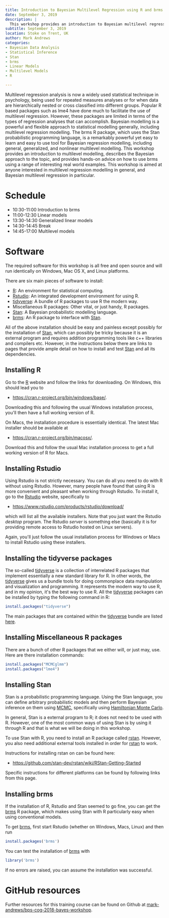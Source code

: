 ```yaml
---
title: Introduction to Bayesian Multilevel Regression using R and brms
date: September 3, 2019
description: |
  This workshop provides an introduction to Bayesian multilevel regression modelling using the brms R package. It covers the basics of multilevel modelling, the Bayesian approach to the topic, and hands-on advice on how to use brms with real world examples. The course is suitable for anyone interested in multilevel regression modelling.
subtitle: September 3, 2019
location: Stoke on Trent, UK
author: Mark Andrews
categories:
- Bayesian Data Analysis
- Statistical Inference
- Stan
- brms
- Linear Models
- Multilevel Models
- R

---
```


Multilevel regression analysis is now a widely used statistical technique in
psychology, being used for repeated measures analyses or for when data are
hierarchically nested or cross classified into different groups.  Popular R
based packages such as lme4 have done much to facilitate the use of multilevel
regression. However, these packages are limited in terms of the types of
regression analyses that can accomplish. Bayesian modelling is a powerful and
flexible approach to statistical modelling generally, including multilevel
regression modelling. The brms R package, which uses the Stan probabilistic
programming language, is a remarkably powerful yet easy to learn and easy to
use tool for Bayesian regression modelling, including general, generalized, and
nonlinear multilevel modelling. This workshop provides an introduction to
multilevel modelling, describes the Bayesian approach to the topic, and
provides hands-on advice on how to use brms using a range of interesting real
world examples. This workshop is aimed at anyone interested in multilevel
regression modelling in general, and Bayesian multilevel regression in
particular.

# Schedule

* 10:30-11:00 Introduction to brms
* 11:00-12:30 Linear models
* 13:30-14:30 Generalized linear models
* 14:30-14:45 Break
* 14:45-17:00 Multilevel models

# Software

The required software for this workshop is all free and open source
and will run identically on Windows, Mac OS X, and Linux platforms.

There are six main pieces of software to install:

-   [R](https://www.r-project.org/): An environment for statistical
    computing.
-   [Rstudio](https://www.rstudio.com/): An integrated development
    environment for using R.
-   [tidyverse](https://www.tidyverse.org/): A bundle of R packages to
    use R the modern way.
-   Miscellaneous R packages: Other vital, or just handy, R packages.
-   [Stan](http://mc-stan.org/): A Bayesian probabilistic modelling
    language.
-   [brms](https://github.com/paul-buerkner/brms): An R package to
    interface with [Stan](http://mc-stan.org/).

All of the above installation should be easy and painless except
possibly for the installation of [Stan](http://mc-stan.org/), which can
possibly be tricky because it is an external program and requires
addition programming tools like c++ libraries and compilers etc.
However, in the instructions below there are links to pages that provide
ample detail on how to install and test [Stan](http://mc-stan.org/) and
all its dependencies.

## Installing R

Go to the [R](https://www.r-project.org/) website and follow the links
for downloading. On Windows, this should lead you to

-   <https://cran.r-project.org/bin/windows/base/>.

Downloading this and following the usual Windows installation process,
you\'ll then have a full working version of R.

On Macs, the installation procedure is essentially identical. The latest
Mac installer should be available at

-   <https://cran.r-project.org/bin/macosx/>.

Download this and follow the usual Mac installation process to get a
full working version of R for Macs.

## Installing Rstudio

Using Rstudio is not strictly necessary. You can do all you need to do
with R without using Rstudio. However, many people have found that using
R is more convenient and pleasant when working through Rstudio. To
install it, go to the [Rstudio](https://www.rstudio.com/) website,
specifically to

-   <https://www.rstudio.com/products/rstudio/download/>

which will list all the available installers. Note that you just want
the Rstudio *desktop* program. The Rstudio *server* is something else
(basically it is for providing remote access to Rstudio hosted on Linux
servers).

Again, you\'ll just follow the usual installation process for Windows or
Macs to install Rstudio using these installers.

## Installing the tidyverse packages

The so-called [tidyverse](https://www.tidyverse.org/) is a collection of
interrelated R packages that implement essentially a new standard
library for R. In other words, the
[tidyverse](https://www.tidyverse.org/) gives us a bundle tools for
doing commonplace data manipulation and visualization and programming.
It represents the modern way to use R, and in my opinion, it\'s the best
way to use R. All the [tidyverse](https://www.tidyverse.org/) packages
can be installed by typing the following command in R:

``` .R
install.packages("tidyverse")
```

The main packages that are contained within the
[tidyverse](https://www.tidyverse.org/) bundle are listed
[here](https://www.tidyverse.org/packages/).

## Installing Miscellaneous R packages

There are a bunch of other R packages that we either will, or just may,
use. Here are there installation commands:

``` .R
install.packages("MCMCglmm")
install.packages("lme4")
```

## Installing Stan

Stan is a probabilistic programming language. Using the Stan language,
you can define arbitrary probabilistic models and then perform Bayesian
inference on them using
[MCMC](https://en.wikipedia.org/wiki/Markov_chain_Monte_Carlo),
specifically using [Hamiltonian Monte
Carlo](https://en.wikipedia.org/wiki/Hamiltonian_Monte_Carlo).

In general, Stan is a external program to R; it does not need to be used
with R. However, one of the most common ways of using Stan is by using
it through R and that is what we will be doing in this workshop.

To use Stan with R, you need to install an R package called
[rstan](http://mc-stan.org/users/interfaces/rstan). However, you also
need additional external tools installed in order for
[rstan](http://mc-stan.org/users/interfaces/rstan) to work.

Instructions for installing rstan on can be found here:

- <https://github.com/stan-dev/rstan/wiki/RStan-Getting-Started>

Specific instructions for different platforms can be found by following links from this page.

## Installing brms

If the installation of R, Rstudio and Stan seemed to go fine, you can
get the [brms](https://github.com/paul-buerkner/brms) R package, which
makes using Stan with R particularly easy when using conventional
models.

To get [brms](https://github.com/paul-buerkner/brms), first start
Rstudio (whether on Windows, Macs, Linux) and then run

``` .R
install.packages('brms')
```

You can test the installation of
[brms](https://github.com/paul-buerkner/brms) with

``` .R
library('brms')
```

If no errors are raised, you can assume the installation was successful.

# GitHub resources

Further resources for this training course can be found on Github at [mark-andrews/bps-cog-2018-bayes-workshop](https://github.com/mark-andrews/bps-cog-2018-bayes-workshop).
